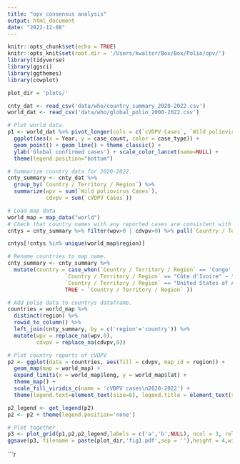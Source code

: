 ```yaml
---
title: "opv consensus analysis"
output: html_document
date: "2022-12-08"
---
```


```r
knitr::opts_chunk$set(echo = TRUE)
knitr::opts_knit$set(root.dir = '/Users/kwalter/Box/Box/Polio/opv/')
library(tidyverse)
library(ggsci)
library(ggthemes)
library(cowplot)

plot_dir = 'plots/'
```

```r
cnty_dat <- read_csv('data/who/country_summary_2020-2022.csv')
world_dat <- read_csv('data/who/global_polio_2000-2022.csv')

# Plot world data.
p1 <- world_dat %>% pivot_longer(cols = c(`cVDPV Cases`, `Wild poliovirus cases`), names_to = 'case_type', values_to = 'case_count') %>%
  ggplot(aes(x = Year, y = case_count, color = case_type)) + 
  geom_point() + geom_line() + theme_classic() + 
  ylab('Global confirmed cases') + scale_color_lancet(name=NULL) + 
  theme(legend.position="bottom")

# Summarize country data for 2020-2022.
cnty_summary <- cnty_dat %>%
  group_by(`Country / Territory / Region`) %>%
  summarize(wpv = sum(`Wild poliovirus Cases`), 
            cdvpv = sum(`cVDPV Cases`))

# Load map data
world_map = map_data("world")
# Check that country names with any reported cases are consistent with map names.
cntys = cnty_summary %>% filter(wpv>0 | cdvpv>0) %>% pull(`Country / Territory / Region`) 

cntys[!cntys %in% unique(world_map$region)]

# Rename countries to map name. 
cnty_summary <- cnty_summary %>% 
  mutate(country = case_when(`Country / Territory / Region` == 'Congo' ~ "Democratic Republic of the Congo", 
                  `Country / Territory / Region` == "Côte d'Ivoire" ~ "Ivory Coast",
                  `Country / Territory / Region` == "United States of America" ~ "USA",
                  TRUE ~ `Country / Territory / Region` ))

# Add polio data to countrys dataframe.
countries = world_map %>% 
  distinct(region) %>% 
  rowid_to_column() %>%
  left_join(cnty_summary, by = c('region'='country')) %>%
  mutate(wpv = replace_na(wpv,0),
         cdvpv = replace_na(cdvpv,0))

# Plot country reports of cVDPV
p2 <- ggplot(data = countries, aes(fill = cdvpv, map_id = region)) +
  geom_map(map = world_map) +
  expand_limits(x = world_map$long, y = world_map$lat) +
  theme_map() +
  scale_fill_viridis_c(name = 'cVDPV cases\n2020-2022') +
  theme(legend.text=element_text(size=8), legend.title = element_text(size=10))

p2_legend <- get_legend(p2)
p2 <- p2 + theme(legend.position='none')

# Plot together
p3 <- plot_grid(p1,p2,p2_legend,labels = c('a','b',NULL), ncol = 3, rel_widths = c(1,1,.3))
ggsave(p3, filename = paste(plot_dir,'fig1.pdf',sep = ''),height = 4,width=8)
```

```r